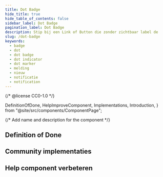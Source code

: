 ```yaml
---
title: Dot Badge
hide_title: true
hide_table_of_contents: false
sidebar_label: Dot Badge
pagination_label: Dot Badge
description: Stip bij een Link of Button die zonder zichtbaar label de aandacht trekt bij een statuswijziging.
slug: /dot-badge
keywords:
  - badge
  - dot
  - dot badge
  - dot indicator
  - dot marker
  - melding
  - nieuw
  - notificatie
  - notification
---
```


{/* @license CC0-1.0 */}

  DefinitionOfDone,
  HelpImproveComponent,
  Implementations,
  Introduction,
} from "@site/src/components/ComponentPage";

{/* Add name and description for the component */}


<Introduction component={component} headingLevel={1} description={description} />

## Definition of Done

<DefinitionOfDone component={component} headingLevel={3} />

## Community implementaties

<Implementations component={component} headingLevel={3} />

## Help component verbeteren

<HelpImproveComponent component={component} headingLevel={3} />
